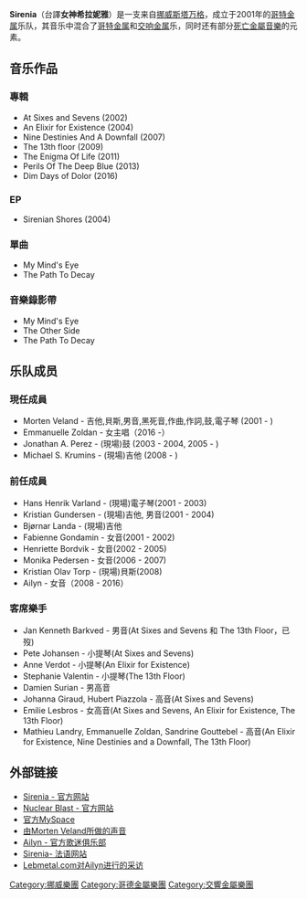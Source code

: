 {{expand language|1=en|page=Sirenia (band)|time=2020-04-28T05:04:09+00:00}}
{{blpunsourced|time=2020-04-28T05:03:18+00:00}}
{{otheruse|subject=挪威重金属乐队|other=一种动物|海牛目}}
{{Infobox musical artist <!-- See Wikipedia:WikiProject_Musicians -->
| Name                = Sirenia
| Img                 =
| Img_capt            = 
| Img_size            = 
| Landscape           = 
| Background          = group_or_band
| Alias               = 
| Origin              = [[挪威|挪威]][[斯塔万格|斯塔万格]]
| Genre               = [[哥特金属|哥特金属]]、[[交響金屬|交響金屬]]、[[力量金属|力量金属]]
| Years_active        = 2001年至今
| Label               = [[Napalm唱片公司|Napalm唱片公司]]<br />{{link-en|Nuclear Blast|Nuclear Blast}}
| Associated_acts     = Artifact<br>Tristania<br />Sinphonia
| Current_members     = Morten Veland<br>Aily]<br>Michael S. Krumins<br>Jonathan A. Perez
| URL                 = 
| Past_members        = Henriette Bordvik<br>Kristian Gundersen<br>Monika Pedersen<br>Bjørnar Landa<br>Fabienne Gondamin
| Notable_instruments = 
}}
'''Sirenia'''（台譯'''女神希拉妮雅'''）是一支来自[[挪威|挪威]][[斯塔万格|斯塔万格]]，成立于2001年的[[哥特金属|哥特金属]]乐队，其音乐中混合了[[哥特金属|哥特金属]]和[[交响金属|交响金属]]乐，同时还有部分[[死亡金屬音樂|死亡金屬音樂]]的元素。

==音乐作品==
===專輯===
*At Sixes and Sevens (2002)
*An Elixir for Existence (2004)
*Nine Destinies And A Downfall (2007)
*The 13th floor (2009)
*The Enigma Of Life (2011)
*Perils Of The Deep Blue (2013)
*Dim Days of Dolor (2016)

===EP===
*Sirenian Shores (2004)

===單曲===
*My Mind's Eye
*The Path To Decay

===音樂錄影帶===
*My Mind's Eye
*The Other Side
*The Path To Decay
==乐队成员==
===現任成員===
*Morten Veland - 吉他,貝斯,男音,黑死音,作曲,作詞,鼓,電子琴 (2001 - )
*Emmanuelle Zoldan  - 女主唱（2016 -）
*Jonathan A. Perez - (現場)鼓 (2003 - 2004, 2005 - )
*Michael S. Krumins - (現場)吉他 (2008 - )

===前任成員===
*Hans Henrik Varland - (現場)電子琴(2001 - 2003)
*Kristian Gundersen - (現場)吉他, 男音(2001 - 2004)
*Bjørnar Landa - (現場)吉他
*Fabienne Gondamin - 女音(2001 - 2002)
*Henriette Bordvik - 女音(2002 - 2005)  
*Monika Pedersen - 女音(2006 - 2007)
*Kristian Olav Torp - (現場)貝斯(2008)
*Ailyn - 女音（2008 - 2016）

===客席樂手===
*Jan Kenneth Barkved - 男音(At Sixes and Sevens 和 The 13th Floor，已歿)
*Pete Johansen - 小提琴(At Sixes and Sevens)
*Anne Verdot - 小提琴(An Elixir for Existence)
*Stephanie Valentin - 小提琴(The 13th Floor)
*Damien Surian - 男高音
*Johanna Giraud, Hubert Piazzola - 高音(At Sixes and Sevens)
*Emilie Lesbros - 女高音(At Sixes and Sevens, An Elixir for Existence, The 13th Floor)   
*Mathieu Landry, Emmanuelle Zoldan, Sandrine Gouttebel - 高音(An Elixir for Existence, Nine Destinies and a Downfall, The 13th Floor)

==外部链接==
* [http://www.sirenia.no Sirenia - 官方网站]{{Wayback|url=http://www.sirenia.no/ |date=20200219003738 }}
* [http://www.nuclearblast.de Nuclear Blast - 官方网站]{{Wayback|url=http://www.nuclearblast.de/ |date=20180626133839 }}
* [http://www.myspace.com/sirenia 官方MySpace]{{WebCite|url=https://www.webcitation.org/652HrBMUK?url=http://www.myspace.com/sirenia |date=20120128192427 |dateformat=iso }}
* [http://www.zanzana.net/artistes.asp?NID=1494/Sirenia.asp 由Morten Veland所做的声音]{{Wayback|url=http://www.zanzana.net/artistes.asp?NID=1494%2FSirenia.asp |date=20171228031659 }}
* [https://web.archive.org/web/20080410174425/http://www.ailyn-fanclub.net/ Ailyn - 官方歌迷俱乐部]
* [https://web.archive.org/web/20081106134520/http://www.sirenia-france.fr/ Sirenia- 法语网站]
* [http://www.lebmetal.com/2009/10/06/interview-with-sirenia/ Lebmetal.com对Ailyn进行的采访]{{WebCite|url=https://www.webcitation.org/652HeuP1c?url=http://www.lebmetal.com/2009/10/interview-with-sirenia/ |date=20120128192125 |dateformat=iso }}

{{Authority control}}
{{DEFAULTSORT:Sirenia}}
[[Category:挪威樂團|Category:挪威樂團]]
[[Category:哥德金屬樂團|Category:哥德金屬樂團]]
[[Category:交響金屬樂團|Category:交響金屬樂團]]